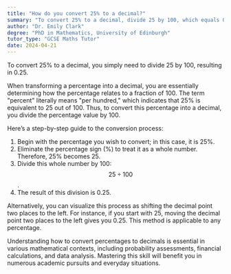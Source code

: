 ```yaml
---
title: "How do you convert 25% to a decimal?"
summary: "To convert 25% to a decimal, divide 25 by 100, which equals 0.25."
author: "Dr. Emily Clark"
degree: "PhD in Mathematics, University of Edinburgh"
tutor_type: "GCSE Maths Tutor"
date: 2024-04-21
---
```


To convert $25\%$ to a decimal, you simply need to divide $25$ by $100$, resulting in $0.25$.

When transforming a percentage into a decimal, you are essentially determining how the percentage relates to a fraction of $100$. The term "percent" literally means "per hundred," which indicates that $25\%$ is equivalent to $25$ out of $100$. Thus, to convert this percentage into a decimal, you divide the percentage value by $100$.

Here’s a step-by-step guide to the conversion process:

1. Begin with the percentage you wish to convert; in this case, it is $25\%$.
2. Eliminate the percentage sign ($\%$) to treat it as a whole number. Therefore, $25\%$ becomes $25$.
3. Divide this whole number by $100$: $$25 \div 100$$.
4. The result of this division is $0.25$.

Alternatively, you can visualize this process as shifting the decimal point two places to the left. For instance, if you start with $25$, moving the decimal point two places to the left gives you $0.25$. This method is applicable to any percentage.

Understanding how to convert percentages to decimals is essential in various mathematical contexts, including probability assessments, financial calculations, and data analysis. Mastering this skill will benefit you in numerous academic pursuits and everyday situations.
    